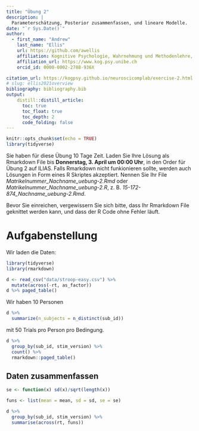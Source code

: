 ```yaml
---
title: "Übung 2"
description: |
  Parameterschätzung, Posterior zusammenfassen, und lineare Modelle.
date: "`r Sys.Date()`"
author:
  - first_name: "Andrew"
    last_name: "Ellis"
    url: https://github.com/awellis
    affiliation: Kognitive Psychologie, Wahrnehmung und Methodenlehre, Universität Bern 
    affiliation_url: https://www.kog.psy.unibe.ch
    orcid_id: 0000-0002-2788-936X

citation_url: https://kogpsy.github.io/neuroscicomplab/exercise-2.html
# slug: ellis2021overview
bibliography: bibliography.bib
output: 
    distill::distill_article:
      toc: true
      toc_float: true
      toc_depth: 2
      code_folding: false
---
```




```r
knitr::opts_chunk$set(echo = TRUE)
library(tidyverse)
```


:::exercise
Sie haben für diese Übung 10 Tage Zeit. Laden Sie Ihre Lösung als Rmarkdown File bis **Donnerstag, 3. April um 00:00 Uhr**, in den Order für Übung 2 auf ILIAS. Falls Rmarkdown nicht funkionieren sollte, werden auch Lösungen in Form eines R Skriptes akzeptiert. Nennen Sie Ihr File *Matrikelnummer_Nachname_uebung-2.Rmd* oder *Matrikelnummer_Nachname_uebung-2.R*, z. B. *15-172-874_Nachname_uebung-2.Rmd*.
:::


:::note
Bevor Sie einreichen, vergewissern Sie sich bitte, dass Ihr Rmarkdown File geknittet werden kann, und dass der R Code ohne Fehler läuft.
:::


# Aufgabenstellung

Wir laden die Daten:

```r
library(tidyverse)
library(rmarkdown)

d <- read_csv("data/stroop-easy.csv") %>% 
  mutate(across(-rt, as_factor))
d %>% paged_table()
```




Wir haben 10 Personen


```r
d %>% 
  summarize(n_subjects = n_distinct(sub_id))
```




mit 50 Trials pro Person pro Bedingung.

```r
d %>% 
  group_by(sub_id, stim_version) %>% 
  count() %>% 
  rmarkdown::paged_table()
```





## Daten zusammenfassen


```r
se <- function(x) sd(x)/sqrt(length(x))
```


```r
funs <- list(mean = mean, sd = sd, se = se)

d %>% 
  group_by(sub_id, stim_version) %>% 
  summarise(across(rt, funs))
```


